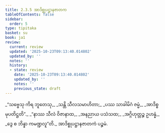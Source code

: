 ```yaml
---
title: 2.3.5 အာဒိစ္စုပဋ္ဌာနဇာတက
tableOfContents: false
sidebar:
  order: 5
type: tipitaka
basket: su
book: ja1
review:
  current: review
  updated: '2025-10-23T09:13:40.014802'
  updated_by: ''
  notes: ''
  history:
  - state: review
    date: '2025-10-23T09:13:40.014802'
    updated_by: ''
    notes: ''
    previous_state: draft
---
```



<ReviewStatus review={frontmatter.review} showDetails={true} />

<HypothesisAnnotation frontmatter={frontmatter} />

<DynamicBreadcrumb />

<Division number="49" book="ja1" e="ch" v="22" p="44">

<Paragraph number="418" type="verses" book="ja1">
_“သဗ္ဗေသု ကိရ ဘူတေသု,_  
_သန္တိ သီလသမာဟိတာ;_  
_ပဿ သာခါမိဂံ ဇမ္မံ,_  
_အာဒိစ္စမုပတိဋ္ဌတိ”._  

</Paragraph>

</Division>
<Division number="50" book="ja1" e="ch" v="22" p="44">

<Paragraph number="419" type="verses" book="ja1">
_“နာဿ သီလံ ဝိဇာနာထ,_  
_အနညာယ ပသံသထ;_  
_အဂ္ဂိဟုတ္တဉ္စ ဥဟန္နံ,_  
_ဒွေ စ ဘိန္နာ ကမဏ္ဍလူ”တိ._  


</Paragraph>
</Division>

<Paragraph number="420" type="center" book="ja1">
အာဒိစ္စုပဋ္ဌာနဇာတကံ ပဉ္စမံ.
</Paragraph>